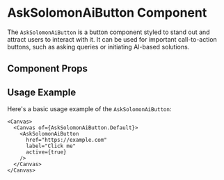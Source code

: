 

<Meta of={AskSolomonAiButton} />

# AskSolomonAiButton Component

The `AskSolomonAiButton` is a button component styled to stand out and attract users to interact with it. It can be used for important call-to-action buttons, such as asking queries or initiating AI-based solutions.

## Component Props

<Canvas of={AskSolomonAiButton.Default} />

<Controls />

## Usage Example

Here's a basic usage example of the `AskSolomonAiButton`:

```tsx
<Canvas>
  <Canvas of={AskSolomonAiButton.Default}>
    <AskSolomonAiButton
      href="https://example.com"
      label="Click me"
      active={true}
    />
  </Canvas>
</Canvas>
```
